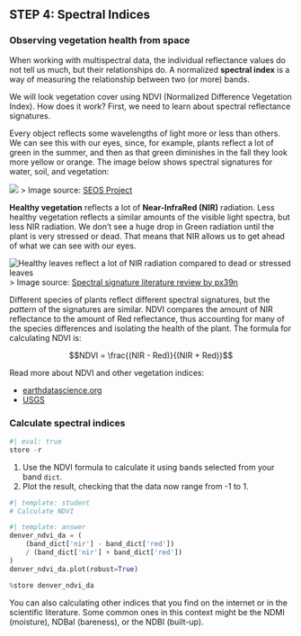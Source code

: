 ## STEP 4: Spectral Indices

### Observing vegetation health from space

When working with multispectral data, the individual reflectance values do not tell us much, but their relationships do. A normalized **spectral index** is a way of measuring the relationship between two (or more) bands. 

We will look vegetation cover using NDVI (Normalized Difference Vegetation Index). How does it work? First, we need to learn about spectral reflectance signatures.

Every object reflects some wavelengths of light more or less than others. We can see this with our eyes, since, for example, plants reflect a lot of green in the summer, and then as that green diminishes in the fall they look more yellow or orange. The image below shows spectral signatures for water, soil, and vegetation:

![](https://seos-project.eu/remotesensing/images/Reflexionskurven.jpg) \> Image source: [SEOS Project](https://seos-project.eu/remotesensing/remotesensing-c01-p06.html)

**Healthy vegetation** reflects a lot of **Near-InfraRed (NIR)** radiation. Less healthy vegetation reflects a similar amounts of the visible light spectra, but less NIR radiation. We don't see a huge drop in Green radiation until the plant is very stressed or dead. That means that NIR allows us to get ahead of what we can see with our eyes.

![Healthy leaves reflect a lot of NIR radiation compared to dead or stressed leaves](/img/earth-analytics/remote-sensing/spectral_vegetation_stress.png) \> Image source: [Spectral signature literature review by px39n](https://github.com/px39n/Awesome-Vegetation-Index)

Different species of plants reflect different spectral signatures, but the *pattern* of the signatures are similar. NDVI compares the amount of NIR reflectance to the amount of Red reflectance, thus accounting for many of the species differences and isolating the health of the plant. The formula for calculating NDVI is:

$$NDVI = \frac{(NIR - Red)}{(NIR + Red)}$$

Read more about NDVI and other vegetation indices:

-   [earthdatascience.org](https://www.earthdatascience.org/courses/use-data-open-source-python/multispectral-remote-sensing/vegetation-indices-in-python/calculate-NDVI-python/)
-   [USGS](https://www.usgs.gov/landsat-missions/landsat-surface-reflectance-derived-spectral-indices)


### Calculate spectral indices

::: {.content-visible when-format="ipynb"}
```python
#| eval: true
store -r 
```
:::

::: {.callout-task title='Calculate NDVI'}

  1. Use the NDVI formula to calculate it using bands selected from your band `dict`.
  2. Plot the result, checking that the data now range from -1 to 1.
:::

```python
#| template: student
# Calculate NDVI
```

::: {.content-visible when-format="html"}
```python
#| template: answer
denver_ndvi_da = (
    (band_dict['nir'] - band_dict['red'])
    / (band_dict['nir'] + band_dict['red'])
)
denver_ndvi_da.plot(robust=True)
```
:::

::: {.content-visible when-format="ipynb"}
```python
%store denver_ndvi_da
```
:::

::: {.callout-extra title="Calculate another index"}
You can also calculating other indices that you find on the internet or in the scientific literature. Some common ones in this context might be the NDMI (moisture), NDBaI (bareness), or the NDBI (built-up).
:::